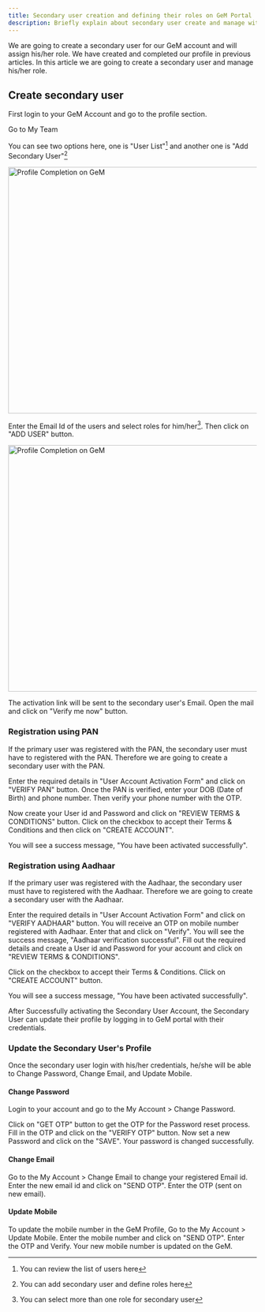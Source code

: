 ```yaml
---
title: Secondary user creation and defining their roles on GeM Portal
description: Briefly explain about secondary user create and manage with role basis on GeM Portal
---
```


We are going to create a secondary user for our GeM account and will assign his/her role. We have created and completed our profile in <Link href="/profile-completion">previous articles</Link>.
In this article we are going to create a secondary user and manage his/her role.

## Create secondary user

First login to your GeM Account and go to the profile section.

Go to My Team

You can see two options here, one is "User List"[^1] and another one is "Add Secondary User"[^2]

<Image
  src="https://res.cloudinary.com/dl3tfsbn5/image/upload/c_scale,w_800/v1642685059/USER_ywggpt.png"
  alt="Profile Completion on GeM"
  width="800"
  height="500"
/>

Enter the Email Id of the users and select roles for him/her[^3]. Then click on "ADD USER" button.

<Image
  src="https://res.cloudinary.com/dl3tfsbn5/image/upload/c_scale,w_800/v1642685057/SELECT_ROLE_khblbi.png"
  alt="Profile Completion on GeM"
  width="800"
  height="500"
/>

The activation link will be sent to the secondary user's Email. Open the mail and click on "Verify me now" button.

<Notes
  title="Note:"
  content="If Primary user has registered with PAN, the Secondary user will have to register with PAN. And, If Primary user has registered with Aadhaar, the Secondary user will have to register with Aadhaar."
/>

### Registration using PAN

If the primary user was registered with the PAN, the secondary user must have to registered with the PAN. Therefore we are going to create a secondary user with the PAN.

Enter the required details in "User Account Activation Form" and click on "VERIFY PAN" button. Once the PAN is verified, enter your DOB (Date of Birth) and phone number. Then verify your phone number with the OTP.

Now create your User id and Password and click on "REVIEW TERMS & CONDITIONS" button. Click on the checkbox to accept their Terms & Conditions and then click on "CREATE ACCOUNT".

You will see a success message, "You have been activated successfully".

### Registration using Aadhaar

If the primary user was registered with the Aadhaar, the secondary user must have to registered with the Aadhaar. Therefore we are going to create a secondary user with the Aadhaar.

Enter the required details in "User Account Activation Form" and click on "VERIFY AADHAAR" button. You will receive an OTP on mobile number registered with Aadhaar. Enter that and click on "Verify".
You will see the success message, "Aadhaar verification successful". Fill out the required details and create a User id and Password for your account and click on "REVIEW TERMS & CONDITIONS".

Click on the checkbox to accept their Terms & Conditions. Click on "CREATE ACCOUNT" button.

You will see a success message, "You have been activated successfully".

After Successfully activating the Secondary User Account,
the Secondary User can update their profile by logging in to GeM portal with
their credentials.

### Update the Secondary User's Profile

Once the secondary user login with his/her credentials, he/she will be able to Change Password, Change Email, and Update Mobile.

#### Change Password

Login to your account and go to the My Account > Change Password.

Click on "GET OTP" button to get the OTP for the Password reset process. Fill in the OTP and click on the "VERIFY OTP" button.
Now set a new Password and click on the "SAVE". Your password is changed successfully.

#### Change Email

Go to the My Account > Change Email to change your registered Email id.
Enter the new email id and click on "SEND OTP". Enter the OTP (sent on new email).

#### Update Mobile

To update the mobile number in the GeM Profile, Go to the My Account > Update Mobile.
Enter the mobile number and click on "SEND OTP". Enter the OTP and Verify. Your new mobile number is updated on the GeM.

[^1]: You can review the list of users here
[^2]: You can add secondary user and define roles here
[^3]: You can select more than one role for secondary user
